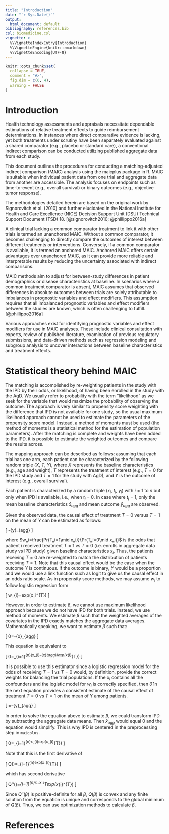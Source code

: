```yaml
---
title: "Introduction"
date: "`r Sys.Date()`"
output: 
  html_document: default
bibliography: references.bib
csl: biomedicine.csl
vignette: >
  %\VignetteIndexEntry{Introduction}
  %\VignetteEngine{knitr::rmarkdown}
  %\VignetteEncoding{UTF-8}
---
```


<style type="text/css">

body{ /* Normal  */
      font-size: 14px;
  }
td {  /* Table  */
  font-size: 10px;
}
h1.title {
  font-size: 38px;
}
h1 { /* Header 1 */
  font-size: 28px;
  }
h2 { /* Header 2 */
    font-size: 22px;
}
h3 { /* Header 3 */
  font-size: 18px;
}
code.r{ /* Code block */
    font-size: 12px;
}
pre { /* Code block - determines code spacing between lines */
    font-size: 14px;
}
</style>

```r
knitr::opts_chunk$set(
  collapse = TRUE,
  comment = "#>",
  fig.dim = c(6, 4),
  warning = FALSE
)
```


# Introduction

Health technology assessments and appraisals necessitate dependable estimations of relative treatment effects to guide reimbursement determinations. In instances where direct comparative evidence is lacking, yet both treatments under scrutiny have been separately evaluated against a shared comparator (e.g., placebo or standard care), a conventional indirect comparison can be conducted utilizing published aggregate data from each study.

This document outlines the procedures for conducting a matching-adjusted indirect comparison (MAIC) analysis using the maicplus package in R. MAIC is suitable when individual patient data from one trial and aggregate data from another are accessible. The analysis focuses on endpoints such as time-to-event (e.g., overall survival) or binary outcomes (e.g., objective tumor response).

The methodologies detailed herein are based on the original work by Signorovitch et al. (2010) and further elucidated in the National Institute for Health and Care Excellence (NICE) Decision Support Unit (DSU) Technical Support Document (TSD) 18. [@signorovitch2010; @phillippo2016a]

A clinical trial lacking a common comparator treatment to link it with other trials is termed an unanchored MAIC. Without a common comparator, it becomes challenging to directly compare the outcomes of interest between different treatments or interventions. Conversely, if a common comparator is available, it is termed an anchored MAIC. Anchored MAIC offers certain advantages over unanchored MAIC, as it can provide more reliable and interpretable results by reducing the uncertainty associated with indirect comparisons.

MAIC methods aim to adjust for between-study differences in patient demographics or disease characteristics at baseline. In scenarios where a common treatment comparator is absent, MAIC assumes that observed differences in absolute outcomes between trials are solely attributable to imbalances in prognostic variables and effect modifiers. This assumption requires that all imbalanced prognostic variables and effect modifiers between the studies are known, which is often challenging to fulfill. [@phillippo2016a]

Various approaches exist for identifying prognostic variables and effect modifiers for use in MAIC analyses. These include clinical consultation with experts, review of published literature, examination of previous regulatory submissions, and data-driven methods such as regression modeling and subgroup analysis to uncover interactions between baseline characteristics and treatment effects.

# Statistical theory behind MAIC

The matching is accomplished by re-weighting patients in the study with the IPD by their odds, or likelihood, of having been enrolled in the study with the AgD. We usually refer to probability with the term “likelihood” as we seek for the variable that would maximize the probability of observing the outcome. The approach is very similar to propensity score weighting with the difference that IPD is not available for one study, so the usual maximum likelihood approach cannot be used to estimate the parameters of the propensity score model. Instead, a method of moments must be used (the method of moments is a statistical method for the estimation of population parameters). After the matching is complete and weights have been added to the IPD, it is possible to estimate the weighted outcomes and compare the results across.

The mapping approach can be described as follows: assuming that each trial has one arm, each patient can be characterized by the following random triple ($X$, $T$, $Y$), where $X$ represents the baseline characteristics (e.g., age and weight), $T$ represents the treatment of interest (e.g., $T = 0$ for the IPD study and $T = 1$ for the study with AgD), and $Y$ is the outcome of interest (e.g., overall survival).

Each patient is characterized by a random triple ($x_i$, $t_i$, $y_i$) with $i=1$ to $n$ but only when IPD is available, i.e., when $t_i$ = 0. In case where $t_i$ = 1, only the mean baseline characteristics $\bar{x}_{agg}$ and mean outcome $\bar{y}_{agg}$ are observed.

Given the observed data, the causal effect of treatment $T = 0$ versus $T = 1$ on the mean of $Y$ can be estimated as follows:

\[
\frac{\sum_{i=1}^{n}y_{i}w_{i}}{\sum_{i=1}^{n}w_{i}}-\bar{y}_{agg}
\]

where $w_i=\frac{Pr(T_i=1\mid x_i)}{Pr(T_i=0\mid x_i)}$ is the odds that patient $i$ received treatment $T=1$ vs $T=0$ (i.e. enrolls in aggregate data study vs IPD study) given baseline characteristics $x_i$. Thus, the patients receiving $T=0$ are re-weighted to match the distribution of patients receiving $T=1$. Note that this causal effect would be the case when the outcome $Y$ is continuous. If the outcome is binary, $Y$ would be a proportion and we would use a link function such as logit to give us the causal effect in an odds ratio scale. As in propensity score methods, we may
assume $w_i$ to follow logistic regression form

\[
w_{i}=exp(x_i^{T}\beta)
\]

However, in order to estimate $\beta$, we cannot use maximum likelihood approach because we do not have IPD for both trials. Instead, we use method of moments. We estimate $\beta$ such that the weighted averages of the covariates in the IPD exactly matches the aggregate data averages. Mathematically speaking, we want to estimate $\beta$ such that:

\[
0=\frac{\sum_{i=1}^{n}x_{i}exp(x_i^{T}\hat{\beta})}{\sum_{i=1}^{n}exp(x_i^{T}\hat{\beta})}-\bar{x}_{agg}
\]

This equation is equivalent to

\[
0=\sum_{i=1}^{n}(x_{i}-\bar{x}_{agg})exp(x_{i}^{T}\hat{\beta})
\]

It is possible to use this estimator since a logistic regression model for the odds of receiving $T = 1$ vs $T = 0$ would, by definition, provide the correct weights for balancing the trial populations. If the $x_i$ contains all the confounders and the logistic model for $w_i$ is correctly specified, then $\hat{\theta}$ in the next equation provides a consistent estimate of the causal effect of treatment $T = 0$ vs $T = 1$ on the mean of Y among patients.

\[
\hat{\theta}=\frac{\sum_{i=1}^{n}y_{i}exp(x_i^{T}\hat{\beta})}{\sum_{i=1}^{n}exp(x_i^{T}\hat{\beta})}-\bar{y}_{agg}
\]

In order to solve the equation above to estimate $\beta$, we could transform IPD by subtracting the aggregate data means. Then $\bar{x}_{agg}$ would equal 0 and the equation would simplify. This is why IPD is centered in the preprocessing step in `maicplus`.

\[
0=\sum_{i=1}^{n}x_{i}exp(x_{i}^{T}\hat{\beta})
\]

Note that this is the first derivative of

\[
Q(\beta)=\sum_{i=1}^{n}exp(x_{i}^{T}\hat{\beta})
\]

which has second derivative

\[
Q''(\beta)=\sum_{i=1}^{n}x_ix_i^Texp(x_{i}^{T}\hat{\beta})
\]

Since $Q''(\beta)$ is positive-definite for all $\beta$, $Q(\beta)$ is convex and any finite solution from
the equation is unique and corresponds to the global minimum of $Q(\beta)$. Thus, we can use optimization 
methods to calculate $\beta$.

# References
